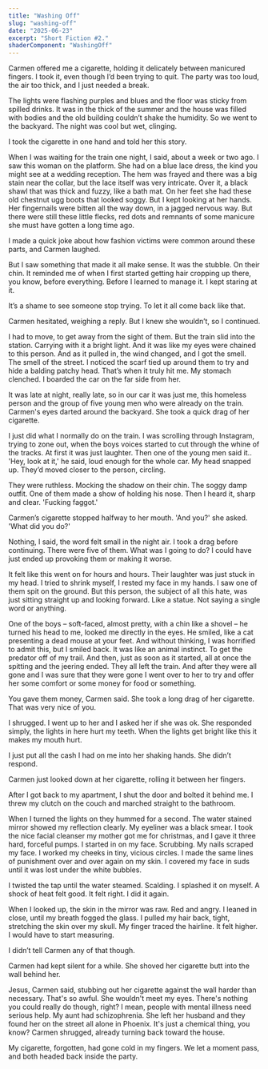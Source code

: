 ```yaml
---
title: "Washing Off"
slug: "washing-off"
date: "2025-06-23"
excerpt: "Short Fiction #2."
shaderComponent: "WashingOff"
---
```




Carmen offered me a cigarette, holding it delicately between manicured fingers. I took it, even though I’d been trying to quit. The party was too loud, the air too thick, and I just needed a break.

The lights were flashing purples and blues and the floor was sticky from spilled drinks. It  was in the thick of the summer and the house was filled with bodies and the old building couldn’t shake the humidity. So we went to the backyard. The night was cool but wet, clinging.

I took the cigarette in one hand and told her this story.

When I was waiting for the train one night, I said, about a week or two ago. I saw this woman on the platform. She had on a blue lace dress, the kind you might see at a wedding reception. The hem was frayed and there was a big stain near the collar, but the lace itself was very intricate. Over it, a black shawl that was thick and fuzzy, like a bath mat. On her feet she had these old chestnut ugg boots that looked soggy. But I kept looking at her hands. Her fingernails were bitten all the way down, in a jagged nervous way. But there were still these little flecks, red dots and remnants of  some manicure she must have gotten a long time ago.

I made a quick joke about how fashion victims were common around these parts, and Carmen laughed.

But I saw something that made it all make sense. It was the stubble. On their chin. It reminded me of when I first started getting hair cropping up there, you know, before everything. Before I learned to manage it. I kept staring at it. 

It’s a shame to see someone stop trying. To let it all come back like that.

Carmen hesitated, weighing a reply. But I knew she wouldn’t, so I continued. 

I had to move, to get away from the sight of them. But the train slid into the station. Carrying with it a bright light. And it was like my eyes were chained to this person. And as it pulled in, the wind changed, and I got the smell. The smell of the street. I noticed the scarf tied up around them to try and hide a balding patchy head. That’s when it truly hit me. My stomach clenched. I boarded the car on the far side from her.

It was late at night, really late, so in our car it was just me, this homeless person and the group of five young men who were already on the train. Carmen's eyes darted around the backyard. She took a quick drag of her cigarette.

I just did what I normally do on the train. I was scrolling through Instagram, trying to zone out, when the boys voices started to cut through the whine of the tracks. At first it was just laughter. Then one of the young men said it.. 'Hey, look at it,' he said, loud enough for the whole car. My head snapped up. They’d moved closer to the person, circling.

They were ruthless. Mocking the shadow on their chin. The soggy damp outfit. One of them made a show of holding his nose. Then I heard it, sharp and clear. 'Fucking faggot.'

Carmen’s cigarette stopped halfway to her mouth. 'And you?' she asked. 'What did you do?'

Nothing, I said, the word felt small in the night air. I took a drag before continuing. There were five of them. What was I going to do? I could have just ended up provoking them or making it worse.

It felt like this went on for hours and hours. Their laughter was just stuck in my head. I tried to shrink myself, I rested my face in my hands. I saw one of them spit on the ground. But this person, the subject of all this hate, was just sitting straight up and looking forward. Like a statue. Not saying a single word or anything.

One of the boys – soft-faced, almost pretty, with a chin like a shovel – he turned his head to me, looked me directly in the eyes. He smiled, like a cat presenting a dead mouse at your feet. And without thinking, I was horrified to admit this, but I smiled back. It was like an animal instinct. To get the predator off of my trail. And then, just as soon as it started, all at once the spitting and the jeering ended. They all left the train. And after they were all gone and I was sure that they were gone I went over to her to try and offer her some comfort or some money for food or something. 

You gave them money, Carmen said. She took a long drag of her cigarette. That was very nice of you.

I shrugged. I went up to her and I asked her if she was ok. She responded simply, the lights in here hurt my teeth. When the lights get bright like this it makes my mouth hurt. 

I just put all the cash I had on me into her shaking hands. She didn’t respond. 

Carmen just looked down at her cigarette, rolling it between her fingers.

After I got back to my apartment, I shut the door and bolted it behind me. I threw my clutch on the couch and marched straight to the bathroom.

When I turned the lights on they hummed for a second. The water stained mirror showed my reflection clearly. My eyeliner was a black smear. I took the nice facial cleanser my mother got me for christmas, and I gave it three hard, forceful pumps. I started in on my face. Scrubbing. My nails scraped my face. I worked my cheeks in tiny, vicious circles. I made the same lines of punishment over and over again on my skin. I covered my face in suds until it was lost under the  white bubbles.

I twisted the tap until the water steamed. Scalding. I splashed it on myself. A shock of heat felt good. It felt right. I did it again.

When I looked up, the skin in the mirror was raw. Red and angry. I leaned in close, until my breath fogged the glass. I pulled my hair back, tight, stretching the skin over my skull. My finger traced the hairline. It felt higher. I would have to start measuring.

I didn’t tell Carmen any of that though. 

Carmen had kept silent for a while. She shoved her cigarette butt into the wall behind her.

Jesus, Carmen said, stubbing out her cigarette against the wall harder than necessary. That's so awful. She wouldn't meet my eyes. There's nothing you could really do though, right? I mean, people with mental illness need serious help. My aunt had schizophrenia. She left her husband and they found her on the street all alone in Phoenix. It's just a chemical thing, you know? Carmen shrugged, already turning back toward the house.

My cigarette, forgotten, had gone cold in my fingers. We let a moment pass, and both headed back inside the party.

